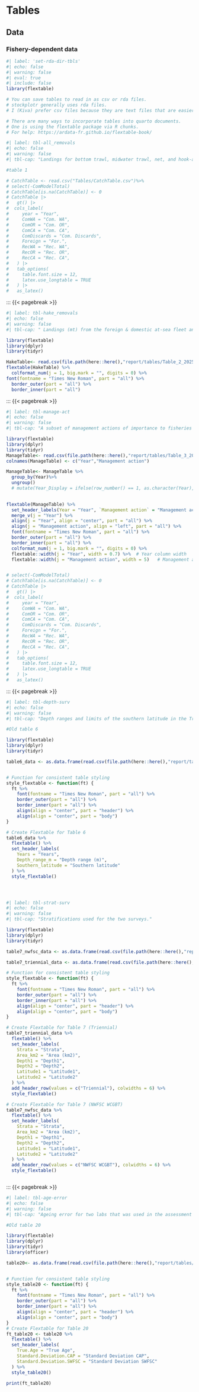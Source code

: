 # Tables 

## Data

### Fishery-dependent data
 
```r
#| label: 'set-rda-dir-tbls'
#| echo: false 
#| warning: false 
#| eval: true 
#| include: false
library(flextable)

# You can save tables to read in as csv or rda files.
# stockplotr generally uses rda files.
# I (Kiva) prefer csv files because they are text files that are easier to track and preview with version control.

# There are many ways to incorporate tables into quarto documents.
# One is using the flextable package via R chunks.
# For help: https://ardata-fr.github.io/flextable-book/

``` 

```r
#| label: tbl-all_removals
#| echo: false
#| warning: false
#| tbl-cap: "Landings for bottom trawl, midwater trawl, net, and hook-and-line (mt) fisheries from Washington, Oregon, and California."

#table 1

# CatchTable <- read.csv("Tables/CatchTable.csv")%>%
# select(-ComModelTotal)
# CatchTable[is.na(CatchTable)] <- 0
# CatchTable |>
#   gt() |>
#  cols_label(
#     year = "Year",
#     ComWA = "Com. WA",
#     ComOR = "Com. OR",
#     ComCA = "Com. CA",
#     ComDiscards = "Com. Discards",
#     Foreign = "For.",
#     RecWA = "Rec. WA",
#     RecOR = "Rec. OR",
#     RecCA = "Rec. CA",
#   ) |> 
#   tab_options(
#     table.font.size = 12,
#     latex.use_longtable = TRUE
#   ) |>
#   as_latex()

```
:::
{{< pagebreak >}}

```r
#| label: tbl-hake_removals
#| echo: false
#| warning: false
#| tbl-cap: " Landings (mt) from the foreign & domestic at-sea fleet and the domestic shoreside hake fleet. Catches (mt) from the Pacific whiting at-sea fishery as determined by onboard observers."

library(flextable)
library(dplyr)
library(tidyr)

HakeTable<- read.csv(file.path(here::here(),"report/tables/Table_2_2025.csv"))
flextable(HakeTable) %>%
  colformat_num(j = 1, big.mark = "", digits = 0) %>%
font(fontname = "Times New Roman", part = "all") %>%
  border_outer(part = "all") %>%
  border_inner(part = "all") 

```

:::
{{< pagebreak >}}

```r
#| label: tbl-manage-act
#| echo: false
#| warning: false
#| tbl-cap: "A subset of management actions of importance to fisheries that caught Widow Rockfish."

library(flextable)
library(dplyr)
library(tidyr)
ManageTable<- read.csv(file.path(here::here(),"report/tables/Table_3_2025.csv"))
colnames(ManageTable) <- c("Year","Management action")

ManageTable<- ManageTable %>%
  group_by(Year)%>%
  ungroup()
  # mutate(Year_Display = ifelse(row_number() == 1, as.character(Year), "")) %>%
  

flextable(ManageTable) %>%
  set_header_labels(Year = "Year", `Management action` = "Management action") %>%
  merge_v(j = "Year") %>%
  align(j = "Year", align = "center", part = "all") %>%
  align(j = "Management action", align = "left", part = "all") %>%
  font(fontname = "Times New Roman", part = "all") %>%
  border_outer(part = "all") %>%
  border_inner(part = "all") %>%
  colformat_num(j = 1, big.mark = "", digits = 0) %>%
  flextable::width(j = "Year", width = 0.7) %>%  # Year column width
  flextable::width(j = "Management action", width = 5)   # Management action column width


# select(-ComModelTotal)
# CatchTable[is.na(CatchTable)] <- 0
# CatchTable |>
#   gt() |>
#  cols_label(
#     year = "Year",
#     ComWA = "Com. WA",
#     ComOR = "Com. OR",
#     ComCA = "Com. CA",
#     ComDiscards = "Com. Discards",
#     Foreign = "For.",
#     RecWA = "Rec. WA",
#     RecOR = "Rec. OR",
#     RecCA = "Rec. CA",
#   ) |> 
#   tab_options(
#     table.font.size = 12,
#     latex.use_longtable = TRUE
#   ) |>
#   as_latex()

```


:::
{{< pagebreak >}}

```r
#| label: tbl-depth-surv
#| echo: false
#| warning: false
#| tbl-cap: "Depth ranges and limits of the southern latitude in the Triennial survey for the different years."

#Old table 6

library(flextable)
library(dplyr)
library(tidyr)

table6_data <- as.data.frame(read.csv(file.path(here::here(),"report/tables/table6.csv"), stringsAsFactors = FALSE))


# Function for consistent table styling
style_flextable <- function(ft) {
  ft %>%
    font(fontname = "Times New Roman", part = "all") %>%
    border_outer(part = "all") %>%
    border_inner(part = "all") %>%
    align(align = "center", part = "header") %>%
    align(align = "center", part = "body")
}

# Create Flextable for Table 6
table6_data %>%
  flextable() %>%
  set_header_labels(
    Years = "Years",
    Depth_range_m = "Depth range (m)",
    Southern_latitude = "Southern latitude"
  ) %>%
  style_flextable()





```


```r
#| label: tbl-strat-surv
#| echo: false
#| warning: false
#| tbl-cap: "Stratifications used for the two surveys."

library(flextable)
library(dplyr)
library(tidyr)

table7_nwfsc_data <- as.data.frame(read.csv(file.path(here::here(),"report/tables/table7_nwfsc.csv"), stringsAsFactors = FALSE))

table7_triennial_data <- as.data.frame(read.csv(file.path(here::here(),"report/tables/table7_triennial.csv"), stringsAsFactors = FALSE))

# Function for consistent table styling
style_flextable <- function(ft) {
  ft %>%
    font(fontname = "Times New Roman", part = "all") %>%
    border_outer(part = "all") %>%
    border_inner(part = "all") %>%
    align(align = "center", part = "header") %>%
    align(align = "center", part = "body")
}

# Create Flextable for Table 7 (Triennial)
table7_triennial_data %>%
  flextable() %>%
  set_header_labels(
    Strata = "Strata",
    Area_km2 = "Area (km2)",
    Depth1 = "Depth1",
    Depth2 = "Depth2",
    Latitude1 = "Latitude1",
    Latitude2 = "Latitude2"
  ) %>%
  add_header_row(values = c("Triennial"), colwidths = 6) %>%
  style_flextable()

# Create Flextable for Table 7 (NWFSC WCGBT)
table7_nwfsc_data %>%
  flextable() %>%
  set_header_labels(
    Strata = "Strata",
    Area_km2 = "Area (km2)",
    Depth1 = "Depth1",
    Depth2 = "Depth2",
    Latitude1 = "Latitude1",
    Latitude2 = "Latitude2"
  ) %>%
  add_header_row(values = c("NWFSC WCGBT"), colwidths = 6) %>%
  style_flextable()



```

:::
{{< pagebreak >}}

```r
#| label: tbl-age-error
#| echo: false
#| warning: false
#| tbl-cap: "Ageing error for two labs that was used in the assessment model."

#Old table 20

library(flextable)
library(dplyr)
library(tidyr)
library(officer)

table20<- as.data.frame(read.csv(file.path(here::here(),"report/tables/table20.csv"), stringsAsFactors = FALSE))


# Function for consistent table styling
style_table20 <- function(ft) {
  ft %>%
    font(fontname = "Times New Roman", part = "all") %>%
    border_outer(part = "all") %>%
    border_inner(part = "all") %>%
    align(align = "center", part = "header") %>%
    align(align = "center", part = "body")
}
# Create Flextable for Table 20
ft_table20 <- table20 %>%
  flextable() %>%
  set_header_labels(
    True.Age = "True Age",
    Standard.Deviation.CAP = "Standard Deviation CAP",
    Standard.Deviation.SWFSC = "Standard Deviation SWFSC"
  ) %>%
  style_table20()

print(ft_table20)



```



